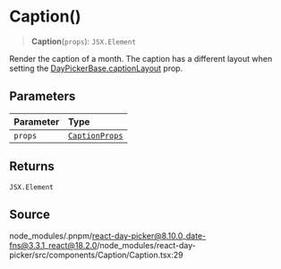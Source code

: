# Caption()

<a id="undefined" name="undefined"></a>

> **Caption**(`props`): `JSX.Element`

Render the caption of a month. The caption has a different layout when
setting the [DayPickerBase.captionLayout](/docs/api/main/interfaces/DayPickerBase.md#captionlayout) prop.

## Parameters

| Parameter | Type |
| :------ | :------ |
| `props` | [`CaptionProps`](/docs/api/main/interfaces/CaptionProps.md) |

## Returns

`JSX.Element`

## Source

node\_modules/.pnpm/react-day-picker@8.10.0\_date-fns@3.3.1\_react@18.2.0/node\_modules/react-day-picker/src/components/Caption/Caption.tsx:29
